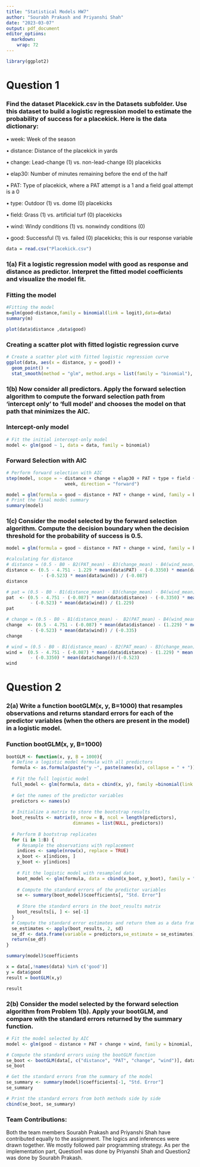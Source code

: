 ```yaml
---
title: "Statistical Models HW7"
author: "Sourabh Prakash and Priyanshi Shah"
date: "2023-03-07"
output: pdf_document
editor_options: 
  markdown: 
    wrap: 72
---
```


```r
library(ggplot2)
```

# **Question 1**

### **Find the dataset Placekick.csv in the Datasets subfolder. Use this dataset to build a logistic regression model to estimate the probability of success for a placekick. Here is the data dictionary:**

• week: Week of the season

• distance: Distance of the placekick in yards

• change: Lead-change (1) vs. non-lead-change (0) placekicks

• elap30: Number of minutes remaining before the end of the half

• PAT: Type of placekick, where a PAT attempt is a 1 and a field goal
attempt is a 0

• type: Outdoor (1) vs. dome (0) placekicks

• field: Grass (1) vs. artificial turf (0) placekicks

• wind: Windy conditions (1) vs. nonwindy conditions (0)

• good: Successful (1) vs. failed (0) placekicks; this is our response
variable

```r
data = read.csv("Placekick.csv")
```

### **1(a) Fit a logistic regression model with good as response and distance as predictor. Interpret the fitted model coefficients and visualize the model fit.**

### Fitting the model

```r
#Fitting the model
m=glm(good~distance,family = binomial(link = logit),data=data)
summary(m)
```

```r
plot(data$distance ,data$good)
```

### Creating a scatter plot with fitted logistic regression curve

```r
# Create a scatter plot with fitted logistic regression curve
ggplot(data, aes(x = distance, y = good)) +
  geom_point() +
  stat_smooth(method = "glm", method.args = list(family = "binomial"), se = FALSE)
```

### **1(b) Now consider all predictors. Apply the forward selection algorithm to compute the forward selection path from 'intercept only' to 'full model' and chooses the model on that path that minimizes the AIC.**

### Intercept-only model

```r
# Fit the initial intercept-only model
model <- glm(good ~ 1, data = data, family = binomial)
```

### Forward Selection with AIC

```r
# Perform forward selection with AIC
step(model, scope = ~ distance + change + elap30 + PAT + type + field + wind + 
                      week, direction = "forward")
```

```r
model = glm(formula = good ~ distance + PAT + change + wind, family = binomial, data = data)
# Print the final model summary
summary(model)
```

### 1(c) Consider the model selected by the forward selection algorithm. Compute the decision boundary when the decision threshold for the probability of success is 0.5.

```r
model = glm(formula = good ~ distance + PAT + change + wind, family = binomial, data = data)
```

```r
#calculating for distance
# distance = (0.5 - B0 - B2(PAT_mean) - B3(change_mean) - B4(wind_mean)) / B1
distance <- (0.5 - 4.751 - 1.229 * mean(data$PAT) - (-0.3350) * mean(data$change)
             - (-0.523) * mean(data$wind)) / (-0.087)
distance
```

```r
# pat = (0.5 - B0 - B1(distance_mean) - B3(change_mean) - B4(wind_mean)) / B2
pat  <- (0.5 - 4.751 - (-0.087) * mean(data$distance) - (-0.3350) * mean(data$change)
         - (-0.523) * mean(data$wind)) / (1.229)
pat
```

```r
# change = (0.5 - B0 - B1(distance_mean) -  B2(PAT_mean) - B4(wind_mean)) / B3 
change  <- (0.5 - 4.751 - (-0.087) * mean(data$distance) - (1.229) * mean(data$PAT) 
         - (-0.523) * mean(data$wind)) / (-0.335)
change
```

```r
# wind = (0.5 - B0 - B1(distance_mean) - B2(PAT_mean) - B3(change_mean) - / B4
wind =  (0.5 - 4.751 - (-0.087) * mean(data$distance) - (1.229) * mean(data$PAT) 
         - (-0.3350) * mean(data$change))/(-0.523)
wind
```

# Question 2

### **2(a) Write a function bootGLM(x, y, B=1000) that resamples observations and returns standard errors for each of the predictor variables (when the others are present in the model) in a logistic model.**

### Function bootGLM(**x, y, B=1000**)

```r
bootGLM <- function(x, y, B = 1000){
  # Define a logistic model formula with all predictors
  formula <- as.formula(paste("y ~", paste(names(x), collapse = " + ")))
  
  # Fit the full logistic model
  full_model <- glm(formula, data = cbind(x, y), family =binomial(link = logit))
  
  # Get the names of the predictor variables
  predictors <- names(x)
  
  # Initialize a matrix to store the bootstrap results
  boot_results <- matrix(0, nrow = B, ncol = length(predictors),
                         dimnames = list(NULL, predictors))
  
  # Perform B bootstrap replicates
  for (i in 1:B) {
    # Resample the observations with replacement
    indices <- sample(nrow(x), replace = TRUE)
    x_boot <- x[indices, ]
    y_boot <- y[indices]
    
    # Fit the logistic model with resampled data
    boot_model <- glm(formula, data = cbind(x_boot, y_boot), family = "binomial")
    
    # Compute the standard errors of the predictor variables
    se <- summary(boot_model)$coefficients[, "Std. Error"]
    
    # Store the standard errors in the boot_results matrix
    boot_results[i, ] <- se[-1] 
  }
  # Compute the standard error estimates and return them as a data frame
  se_estimates <- apply(boot_results, 2, sd)
  se_df <- data.frame(variable = predictors,se_estimate = se_estimates)  
  return(se_df)
}

summary(model)$coefficients
```

```r
x = data[,!names(data) %in% c('good')]
y = data$good  
result = bootGLM(x,y)

result
```

### **2(b) Consider the model selected by the forward selection algorithm from Problem 1(b). Apply your bootGLM, and compare with the standard errors returned by the summary function.**

```r
# Fit the model selected by AIC
model <- glm(good ~ distance + PAT + change + wind, family = binomial, data = data)

# Compute the standard errors using the bootGLM function
se_boot <- bootGLM(data[, c("distance", "PAT", "change", "wind")], data$good)
se_boot
```

```r
# Get the standard errors from the summary of the model
se_summary <- summary(model)$coefficients[-1, "Std. Error"]
se_summary
```

```r
# Print the standard errors from both methods side by side
cbind(se_boot, se_summary)
```

### Team Contributions:

Both the team members Sourabh Prakash and Priyanshi Shah have
contributed equally to the assignment. The logics and inferences were
drawn together. We mostly followed pair programming strategy. As per the
implementation part, Question1 was done by Priyanshi Shah and Question2
was done by Sourabh Prakash.

